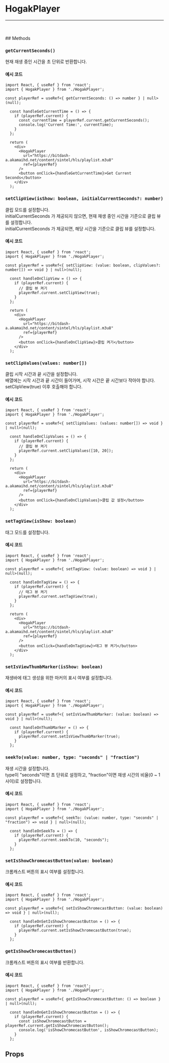 
<Meta of={Stories} />

# HogakPlayer
---
<Story of={Stories.Basic} />

<br />
<br />
## Methods

### `getCurrentSeconds()`

현재 재생 중인 시간을 초 단위로 반환합니다.

#### 예시 코드
```tsx
import React, { useRef } from 'react';
import { HogakPlayer } from './HogakPlayer';

const playerRef = useRef<{ getCurrentSeconds: () => number } | null>(null);

  const handleGetCurrentTime = () => {
    if (playerRef.current) {
      const currentTime = playerRef.current.getCurrentSeconds();
      console.log('Current Time:', currentTime);
    }
  };

  return (
    <div>
      <HogakPlayer
        url="https://bitdash-a.akamaihd.net/content/sintel/hls/playlist.m3u8"
        ref={playerRef}
      />
      <button onClick={handleGetCurrentTime}>Get Current Seconds</button>
    </div>
  );
```

### `setClipView(isShow: boolean, initialCurrentSeconds?: number)`

클립 모드를 설정합니다. <br />
initialCurrentSeconds 가 제공되지 않으면, 현재 재생 중인 시간을 기준으로 클립 뷰를 설정합니다. <br />
initialCurrentSeconds 가 제공되면, 해당 시간을 기준으로 클립 뷰를 설정합니다.

#### 예시 코드
```tsx
import React, { useRef } from 'react';
import { HogakPlayer } from './HogakPlayer';

const playerRef = useRef<{ setClipView: (value: boolean, clipValues?: number[]) => void } | null>(null);

  const handleOnClipView = () => {
    if (playerRef.current) {
      // 클립 뷰 켜기
      playerRef.current.setClipView(true);
    }
  };

  return (
    <div>
      <HogakPlayer
        url="https://bitdash-a.akamaihd.net/content/sintel/hls/playlist.m3u8"
        ref={playerRef}
      />
      <button onClick={handleOnClipView}>클립 켜기</button>
    </div>
  );
```

### `setClipValues(values: number[])`

클립 시작 시간과 끝 시간을 설정합니다. <br />
배열에는 시작 시간과 끝 시간이 들어가며, 시작 시간은 끝 시간보다 작아야 합니다. <br />
setClipView(true) 이후 호출해야 합니다.

#### 예시 코드
```tsx
import React, { useRef } from 'react';
import { HogakPlayer } from './HogakPlayer';

const playerRef = useRef<{ setClipValues: (values: number[]) => void } | null>(null);

  const handleOnClipValues = () => {
    if (playerRef.current) {
      // 클립 뷰 켜기
      playerRef.current.setClipValues([10, 20]);
    }
  };

  return (
    <div>
      <HogakPlayer
        url="https://bitdash-a.akamaihd.net/content/sintel/hls/playlist.m3u8"
        ref={playerRef}
      />
      <button onClick={handleOnClipValues}>클립 값 설정</button>
    </div>
  );
```

### `setTagView(isShow: boolean)`

태그 모드를 설정합니다.

#### 예시 코드
```tsx
import React, { useRef } from 'react';
import { HogakPlayer } from './HogakPlayer';

const playerRef = useRef<{ setTagView: (value: boolean) => void } | null>(null);

  const handleOnTagView = () => {
    if (playerRef.current) {
      // 태그 뷰 켜기
      playerRef.current.setTagView(true);
    }
  };

  return (
    <div>
      <HogakPlayer
        url="https://bitdash-a.akamaihd.net/content/sintel/hls/playlist.m3u8"
        ref={playerRef}
      />
      <button onClick={handleOnTagView}>태그 뷰 켜기</button>
    </div>
  );
```

### `setIsViewThumbMarker(isShow: boolean)`

재생바에 태그 생성을 위한 마커의 표시 여부를 설정합니다.

#### 예시 코드
```tsx
import React, { useRef } from 'react';
import { HogakPlayer } from './HogakPlayer';

const playerRef = useRef<{ setIsViewThumbMarker: (value: boolean) => void } | null>(null);

  const handleOnThumbMarker = () => {
    if (playerRef.current) {
      playerRef.current.setIsViewThumbMarker(true);
    }
  };
```

### `seekTo(value: number, type: "seconds" | "fraction")`

재생 시간을 설정합니다. <br />
type이 "seconds"이면 초 단위로 설정하고, "fraction"이면 재생 시간의 비율(0 ~ 1 사이)로 설정합니다.

#### 예시 코드
```tsx
import React, { useRef } from 'react';
import { HogakPlayer } from './HogakPlayer';

const playerRef = useRef<{ seekTo: (value: number, type: "seconds" | "fraction") => void } | null>(null);

  const handleOnSeekTo = () => {
    if (playerRef.current) {
      playerRef.current.seekTo(10, "seconds");
    }
  };
```

### `setIsShowChromecastButton(value: boolean)`

크롬캐스트 버튼의 표시 여부를 설정합니다.

#### 예시 코드
```tsx  
import React, { useRef } from 'react';
import { HogakPlayer } from './HogakPlayer';

const playerRef = useRef<{ setIsShowChromecastButton: (value: boolean) => void } | null>(null); 

  const handleOnSetIsShowChromecastButton = () => {
    if (playerRef.current) {
      playerRef.current.setIsShowChromecastButton(true);
    }
  };
```

### `getIsShowChromecastButton()`

크롬캐스트 버튼의 표시 여부를 반환합니다.

#### 예시 코드
```tsx
import React, { useRef } from 'react';
import { HogakPlayer } from './HogakPlayer';

const playerRef = useRef<{ getIsShowChromecastButton: () => boolean } | null>(null);

  const handleOnGetIsShowChromecastButton = () => {
    if (playerRef.current) {
      const isShowChromecastButton = playerRef.current.getIsShowChromecastButton();
      console.log('isShowChromecastButton', isShowChromecastButton);
    }
  };
```

## Props 
<Controls />